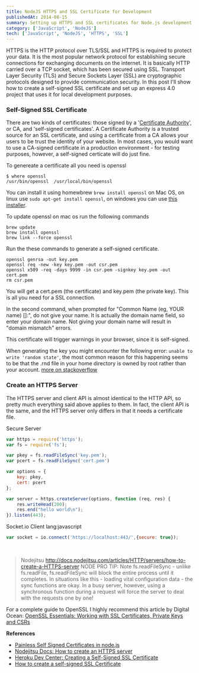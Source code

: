 ```yaml
---
title: NodeJS HTTPS and SSL Certificate for Development
publishedAt: 2014-08-15
summary: Setting up HTTPS and SSL certificates for Node.js development
category: ['JavaScript', 'NodeJS']
tech: ['JavaScript', 'NodeJS', 'HTTPS', 'SSL']
---
```


HTTPS is the HTTP protocol over TLS/SSL and HTTPS is required to protect your data. It is the most popular network protocol for establishiing secure connections for exchanging documents on the internet. It is basically HTTP carried over a TCP socket, which has been secured using SSL. Transport Layer Security (TLS) and Secure Sockets Layer (SSL) are cryptographic protocols designed to provide communication security. In this post I'll show how to create a self-signed SSL certificate and set up an express 4.0 project that uses it for local development purposes.

### Self-Signed SSL Certificate

There are two kinds of certificates: those signed by a '[Certificate Authority](http://en.wikipedia.org/wiki/Certificate_authority)', or CA, and 'self-signed certificates'. A Certificate Authority is a trusted source for an SSL certificate, and using a certificate from a CA allows your users to be trust the identity of your website. In most cases, you would want to use a CA-signed certificate in a production environment - for testing purposes, however, a self-signed certicate will do just fine.

To genereate a certificate all you need is openssl

```
$ where openssl
/usr/bin/openssl  /usr/local/bin/openssl
```

You can install it using homewbrew `brew install openssl` on Mac OS, on linux use `sudo apt-get install openssl`, on windows you can use [this installer](http://gnuwin32.sourceforge.net/packages/openssl.htm).

To update openssl on mac os run the following commands
```
brew update
brew install openssl
brew link --force openssl
```

Run the these commands to generate a self-signed certificate.

```
openssl genrsa -out key.pem
openssl req -new -key key.pem -out csr.pem
openssl x509 -req -days 9999 -in csr.pem -signkey key.pem -out cert.pem
rm csr.pem
```

You will get a cert.pem (the certificate) and key.pem (the private key). This is all you need for a SSL connection.

In the second command, when prompted for "Common Name (eg, YOUR name) []:", do not give your name. It is actually the domain name field, so enter your domain name. Not giving your domain name will result in "domain mismatch" errors.

This certificate will trigger warnings in your browser, since it is self-signed.

When generating the key you might encounter the following error: `unable to write 'random state'`, the most common reason for this happening seems to be that the .rnd file in your home directory is owned by root rather than your account. [more on stackoverflow](http://stackoverflow.com/questions/94445/using-openssl-what-does-unable-to-write-random-state-mean)   


### Create an HTTPS Server

The HTTPS server and client API is almost identical to the HTTP API, so pretty much everything said above applies to them. In fact, the client API is the same, and the HTTPS server only differs in that it needs a certificate file.

Secure Server
```js
var https = require('https');
var fs = require('fs');

var pkey = fs.readFileSync('key.pem');
var pcert = fs.readFileSync('cert.pem')

var options = {
    key: pkey,
    cert: pcert
};

var server = https.createServer(options, function (req, res) {
    res.writeHead(200);
    res.end("hello world\n");
}).listen(443);
```


Socket.io Client lang:javascript
```js
var socket = io.connect('https://localhost:443/',{secure: true});
```

&nbsp;   

> Nodejitsu http://docs.nodejitsu.com/articles/HTTP/servers/how-to-create-a-HTTPS-server 
> NODE PRO TIP: Note fs.readFileSync - unlike fs.readFile, fs.readFileSync will block the entire process until it completes. In situations like this - loading vital configuration data - the sync functions are okay. In a busy server, however, using a synchronous function during a request will force the server to deal with the requests one by one!

For a complete guide to OpenSSL I highly recommend this article by Digital Ocean: [OpenSSL Essentials: Working with SSL Certificates, Private Keys and CSRs](https://www.digitalocean.com/community/tutorials/openssl-essentials-working-with-ssl-certificates-private-keys-and-csrs)


__References__   
 - [Painless Self Signed Certificates in node.js](https://github.com/coolaj86/node-ssl-root-cas/wiki/Painless-Self-Signed-Certificates-in-node.js)   
 - [Nodejitsu Docs: How to create an HTTPS server](http://docs.nodejitsu.com/articles/HTTP/servers/how-to-create-a-HTTPS-server)    
 - [Heroku Dev Center: Creating a Self-Signed SSL Certificate](https://devcenter.heroku.com/articles/ssl-certificate-self)         
 - [How to create a self-signed SSL Certificate](http://www.akadia.com/services/ssh_test_certificate.html)
